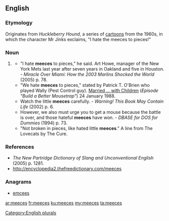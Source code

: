==English==

===Etymology===
Originates from ''Huckleberry Hound'', a series of [[cartoon]]s from the 1960s, in which the character Mr Jinks exclaims, "I hate the meeces to pieces!"

===Noun===
{{en-plural noun}}

# {{context|nonstandard|childish|lang=en}} {{plural of|mice|lang=en|nocat=1}}[[Category:English plurals]]
#* "I hate '''meeces''' to pieces," he said. Art Howe, manager of the New York Mets last year after seven years in Oakland and five in Houston. - ''Miracle Over Miami: How the 2003 Marlins Shocked the World'' (2005) p. 78.
#* "We hate '''meeces''' to pieces," stated by Patrick T. O'Brien who played Wally (Pest Control guy). [[Wikipedia:List of Married... with Children episodes|Married ... with Children]] (''Episode "Build a Better Mousetrap"'') 24 January 1988.
#* Watch the little '''meeces''' carefully. - ''Warning! This Book May Contain Life'' (2002) p. 6.
#* However, we also must urge you to get a mouse because the battle is over, and those hateful '''meeces''' have won. - ''DBASE for DOS for Dummies'' (1994) p. 73.
#* "Not broken in pieces, like hated little '''meeces'''." A line from The Lovecats by The Cure.

===References===
* ''The New Partridge Dictionary of Slang and Unconventional English'' (2005) p. 1281.
* http://encyclopedia2.thefreedictionary.com/meeces

===Anagrams===
* [[emcees#English|emcees]]

[[ar:meeces]]
[[fr:meeces]]
[[ku:meeces]]
[[my:meeces]]
[[ta:meeces]]